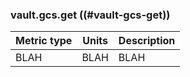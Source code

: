 ### vault.gcs.get ((#vault-gcs-get))

Metric type | Units | Description
----------- | ----- | -----------
BLAH     | BLAH    | BLAH